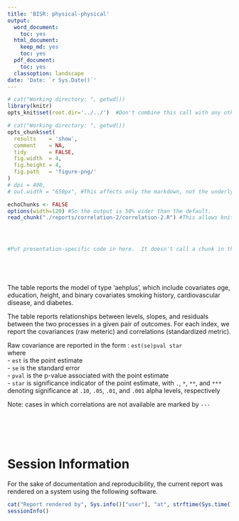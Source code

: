 ```yaml
---
title: 'BISR: physical-physical'
output:
  word_document:
    toc: yes
  html_document:
    keep_md: yes
    toc: yes
  pdf_document:
    toc: yes
  classoption: landscape
date: 'Date: `r Sys.Date()`'
---
```


<!--  Set the working directory to the repository's base directory; this assumes the report is nested inside of two directories.-->
```r
# cat("Working directory: ", getwd())
library(knitr)
opts_knit$set(root.dir='../../')  #Don't combine this call with any other chunk -especially one that uses file paths.
```

<!-- Set the report-wide options, and point to the external code file. -->
```r
# cat("Working directory: ", getwd())
opts_chunk$set(
  results    = 'show', 
  comment    = NA, 
  tidy       = FALSE,
  fig.width  = 4, 
  fig.height = 4, 
  fig.path   = 'figure-png/'
)
# dpi = 400,
# out.width = "650px", #This affects only the markdown, not the underlying png file.  The height will be scaled appropriately.

echoChunks <- FALSE
options(width=120) #So the output is 50% wider than the default.
read_chunk("./reports/correlation-2/correlation-2.R") #This allows knitr to call chunks tagged in the underlying *.R file.
```

<!-- Load the sources.  Suppress the output when loading sources. --> 
```r
```

<!-- Load 'sourced' R files.  Suppress the output when loading packages. --> 
```r
```

<!-- Load any global functions and variables declared in the R file.  Suppress the output. --> 
```r
```

<!-- Declare any global functions specific to a Rmd output.  Suppress the output. --> 
```r
#Put presentation-specific code in here.  It doesn't call a chunk in the codebehind file.
```

```r
```

<!-- Load the datasets.   -->
```r
```

```r
```

<!-- Tweak the datasets.   -->
```r
```


The table reports the model of type 'aehplus', which include covariates *a*ge, *e*ducation, *h*eight, and binary covariates smoking history, cardiovascular disease, and diabetes. 

The table reports relationships between levels, slopes, and residuals between the two processes in a given pair of outcomes. For each index, we report the covariances (raw meteric) and correlations (standardized metric). 

Raw covariance are reported in the form : ` est(se)pval star`       
where        
- `est` is the point estimate   
- `se` is the standard error   
- `pval` is the p-value associated with the point estimate   
- `star` is significance indicator of the point estimate, with  `.`, `*`, `**`, and `***` denoting significance at `.10`, `.05`, `.01`, and `.001` alpha levels, respectively  

Note: cases in which correlations are not available are marked by `---`  

```r
```

```r
```

```r
```


```r
```

```r
```


# Session Information
For the sake of documentation and reproducibility, the current report was rendered on a system using the following software.

```r
cat("Report rendered by", Sys.info()["user"], "at", strftime(Sys.time(), "%Y-%m-%d, %H:%M %z"))
sessionInfo()
```
